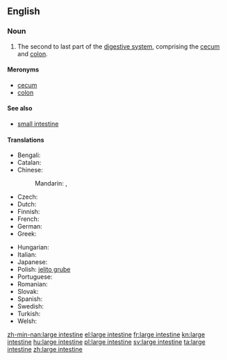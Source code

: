 ==English==
{{wikipedia}}

===Noun===
{{en-noun|head=[[large]] [[intestine]]}}

# {{context|anatomy|lang=en}} The second to last part of the [[digestive system]], comprising the [[cecum]] and [[colon]].

====Meronyms====
* [[cecum]]
* [[colon]]

====See also====
* [[small intestine]]

====Translations====
{{trans-top|bodily organ}}
* Bengali: {{t-|bn|বৃহদান্ত্র|sc=Beng}}
* Catalan: {{t-|ca|intestí gros|m}}
* Chinese:
*: Mandarin: {{t|cmn|大腸|sc=Hani}}, {{t|cmn|大肠|tr=dàcháng|sc=Hani}}
* Czech: {{t+|cs|tlusté střevo|n}}
* Dutch: {{t-|nl|dikke darm|m}}
* Finnish: {{t+|fi|paksusuoli}}
* French: {{t+|fr|gros intestin|m}}
* German: {{t+|de|Dickdarm|m}}
* Greek: {{t+|el|παχύ έντερο|n|tr=pachý éntero}}
{{trans-mid}}
* Hungarian: {{t+|hu|vastagbél}}
* Italian: {{t+|it|intestino crasso|m}}
* Japanese: {{t+|ja|大腸|tr=[[だいちょう]], daichō}}
* Polish: [[jelito|jelito grube]] {{n}}
* Portuguese: {{t+|pt|intestino grosso|m}}
* Romanian: {{t-|ro|intestin gros|n}}
* Slovak: {{t-|sk|hrubé črevo}}
* Spanish: {{t+|es|intestino grueso|m}}
* Swedish: {{t-|sv|tjocktarm|c}}
* Turkish: {{t-|tr|kalın barsak}}
* Welsh: {{t-|cy|coluddyn mawr|m}}
{{trans-bottom}}

[[zh-min-nan:large intestine]]
[[el:large intestine]]
[[fr:large intestine]]
[[kn:large intestine]]
[[hu:large intestine]]
[[pl:large intestine]]
[[sv:large intestine]]
[[ta:large intestine]]
[[zh:large intestine]]